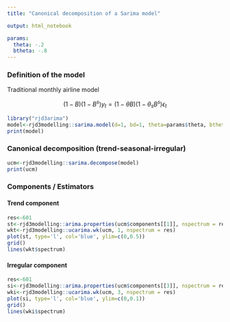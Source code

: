 ```yaml
---
title: "Canonical decomposition of a Sarima model"

output: html_notebook

params:
  theta: -.2
  btheta: -.8
---
```


### Definition of the model

Traditional monthly airline model

$$ (1-B)(1-B^s)y_t=(1-\theta B)(1-\theta_s B^s)\epsilon_t $$

```r
library("rjd3arima")
model<-rjd3modelling::sarima.model(d=1, bd=1, theta=params$theta, btheta=params$btheta, period=12)
print(model)
```

### Canonical decomposition (trend-seasonal-irregular)

```r
ucm<-rjd3modelling::sarima.decompose(model)
print(ucm)

```
### Components / Estimators

#### Trend component

```r
res<-601
st<-rjd3modelling::arima.properties(ucm$components[[1]], nspectrum = res)$spectrum
wkt<-rjd3modelling::ucarima.wk(ucm, 1, nspectrum = res)
plot(st, type='l', col='blue', ylim=c(0,0.5))
grid()
lines(wkt$spectrum)

```
#### Irregular component

```r
res<-601
si<-rjd3modelling::arima.properties(ucm$components[[3]], nspectrum = res)$spectrum
wki<-rjd3modelling::ucarima.wk(ucm, 3, nspectrum = res)
plot(si, type='l', col='blue', ylim=c(0,0.1))
grid()
lines(wki$spectrum)
```
